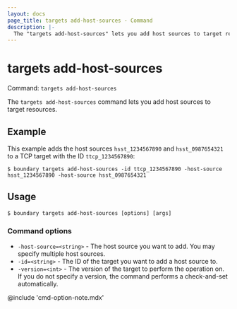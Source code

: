 ```yaml
---
layout: docs
page_title: targets add-host-sources - Command
description: |-
  The "targets add-host-sources" lets you add host sources to target resources.
---
```


# targets add-host-sources

Command: `targets add-host-sources`

The `targets add-host-sources` command lets you add host sources to target resources.

## Example

This example adds the host sources `hsst_1234567890` and `hsst_0987654321` to a TCP target with the ID `ttcp_1234567890`:

```shell-session
$ boundary targets add-host-sources -id ttcp_1234567890 -host-source hsst_1234567890 -host-source hsst_0987654321
```

## Usage

<CodeBlockConfig hideClipboard>

```shell-session
$ boundary targets add-host-sources [options] [args]
```

</CodeBlockConfig>

### Command options

- `-host-source=<string>` -  The host source you want to add.
You may specify multiple host sources.
- `-id=<string>` - The ID of the target you want to add a host source to.
- `-version=<int>` - The version of the target to perform the operation on.
If you do not specify a version, the command performs a check-and-set automatically.

@include 'cmd-option-note.mdx'